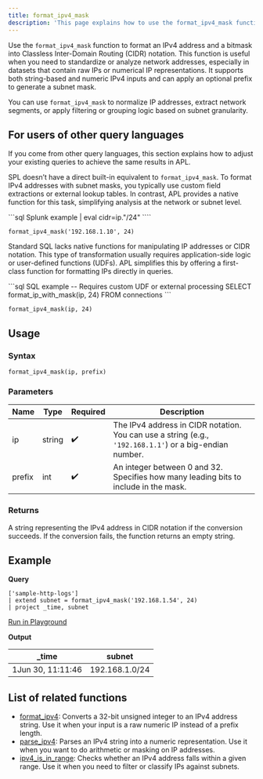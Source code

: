 ```yaml
---
title: format_ipv4_mask
description: 'This page explains how to use the format_ipv4_mask function in APL.'
---
```


Use the `format_ipv4_mask` function to format an IPv4 address and a bitmask into Classless Inter-Domain Routing (CIDR) notation. This function is useful when you need to standardize or analyze network addresses, especially in datasets that contain raw IPs or numerical IP representations. It supports both string-based and numeric IPv4 inputs and can apply an optional prefix to generate a subnet mask.

You can use `format_ipv4_mask` to normalize IP addresses, extract network segments, or apply filtering or grouping logic based on subnet granularity.

## For users of other query languages

If you come from other query languages, this section explains how to adjust your existing queries to achieve the same results in APL.

<AccordionGroup>
<Accordion title="Splunk SPL users">

SPL doesn’t have a direct built-in equivalent to `format_ipv4_mask`. To format IPv4 addresses with subnet masks, you typically use custom field extractions or external lookup tables. In contrast, APL provides a native function for this task, simplifying analysis at the network or subnet level.

<CodeGroup>
```sql Splunk example
| eval cidr=ip."/24"
````

```kusto APL equivalent
format_ipv4_mask('192.168.1.10', 24)
```

</CodeGroup>

</Accordion>
<Accordion title="ANSI SQL users">

Standard SQL lacks native functions for manipulating IP addresses or CIDR notation. This type of transformation usually requires application-side logic or user-defined functions (UDFs). APL simplifies this by offering a first-class function for formatting IPs directly in queries.

<CodeGroup>
```sql SQL example
-- Requires custom UDF or external processing
SELECT format_ip_with_mask(ip, 24) FROM connections
```

```kusto APL equivalent
format_ipv4_mask(ip, 24)
```

</CodeGroup>

</Accordion>
</AccordionGroup>

## Usage

### Syntax

```kusto
format_ipv4_mask(ip, prefix)
```

### Parameters

| Name   | Type   | Required | Description                                                                                             |
| ------ | ------ | -------- | ------------------------------------------------------------------------------------------------------- |
| ip     | string | ✔️       | The IPv4 address in CIDR notation. You can use a string (e.g., `'192.168.1.1'`) or a big-endian number. |
| prefix | int    | ✔️       | An integer between 0 and 32. Specifies how many leading bits to include in the mask.          |

### Returns

A string representing the IPv4 address in CIDR notation if the conversion succeeds. If the conversion fails, the function returns an empty string.

## Example

**Query**

```kusto
['sample-http-logs']
| extend subnet = format_ipv4_mask('192.168.1.54', 24)
| project _time, subnet
```

[Run in Playground](https://play.axiom.co/axiom-play-qf1k/query?initForm=%7B%22apl%22%3A%22%5B'sample-http-logs'%5D%20%7C%20extend%20subnet%20%3D%20format_ipv4_mask('192.168.1.54'%2C%2024)%20%7C%20project%20_time%2C%20subnet%22%7D)

**Output**

| _time         | subnet |
| -------------- | ----- |
| 1Jun 30, 11:11:46 | 192.168.1.0/24   |

## List of related functions

- [format_ipv4](/apl/scalar-functions/ip-functions/format-ipv4): Converts a 32-bit unsigned integer to an IPv4 address string. Use it when your input is a raw numeric IP instead of a prefix length.
- [parse_ipv4](/apl/scalar-functions/ip-functions/parse-ipv4): Parses an IPv4 string into a numeric representation. Use it when you want to do arithmetic or masking on IP addresses.
- [ipv4_is_in_range](/apl/scalar-functions/ip-functions/ipv4-is-in-range): Checks whether an IPv4 address falls within a given range. Use it when you need to filter or classify IPs against subnets.
